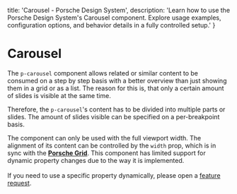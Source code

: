 
  title: 'Carousel - Porsche Design System',
  description: 'Learn how to use the Porsche Design System\'s Carousel component. Explore usage examples, configuration options, and behavior details in a fully controlled setup.'
}

# Carousel <ComponentStatus tagName="p-carousel"></ComponentStatus>

The `p-carousel` component allows related or similar content to be consumed on a step by step basis with a better
overview than just showing them in a grid or as a list. The reason for this is, that only a certain amount of slides is
visible at the same time.

Therefore, the `p-carousel`'s content has to be divided into multiple parts or slides.
The amount of slides visible can be specified on a per-breakpoint basis.

<Notification heading="Layout hint" heading-tag="h2" state="warning">
  The component can only be used with the full viewport width. The alignment of its content can be controlled
  by the <code>width</code> prop, which is in sync with the <b><a href="/styles/grid/">Porsche Grid</a></b>.
</Notification>

<Notification heading="Layout hint" heading-tag="h2" state="warning">
  This component has limited support for dynamic property changes due to the way it is implemented. <br /><br />
  If you need to use a specific property dynamically, please open a <a href="/help/feature-request/">feature request</a>.
</Notification>

<Configurator tagName="p-carousel" story={carouselStory} />
